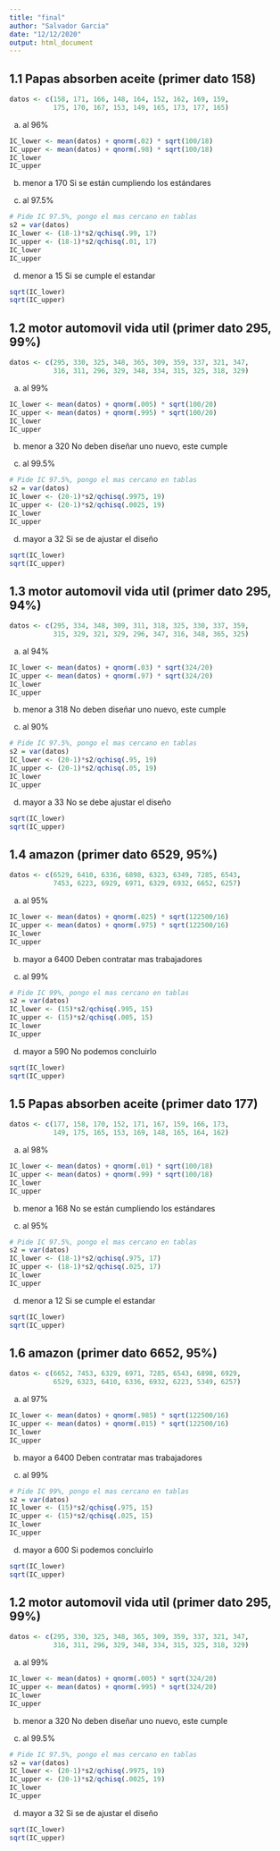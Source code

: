 ```yaml
---
title: "final"
author: "Salvador Garcia"
date: "12/12/2020"
output: html_document
---
```


## 1.1 Papas absorben aceite (primer dato 158)

```r
datos <- c(158, 171, 166, 148, 164, 152, 162, 169, 159, 
           175, 170, 167, 153, 149, 165, 173, 177, 165)
```

a) al 96%
```r
IC_lower <- mean(datos) + qnorm(.02) * sqrt(100/18)
IC_upper <- mean(datos) + qnorm(.98) * sqrt(100/18)
IC_lower
IC_upper
```
b) menor a 170
Si se están cumpliendo los estándares

c) al 97.5%
```r
# Pide IC 97.5%, pongo el mas cercano en tablas
s2 = var(datos)
IC_lower <- (18-1)*s2/qchisq(.99, 17)
IC_upper <- (18-1)*s2/qchisq(.01, 17)
IC_lower
IC_upper
```

d) menor a 15
Si se cumple el estandar
```r
sqrt(IC_lower)
sqrt(IC_upper)
```


## 1.2 motor automovil vida util (primer dato 295, 99%)

```r
datos <- c(295, 330, 325, 348, 365, 309, 359, 337, 321, 347,
           316, 311, 296, 329, 348, 334, 315, 325, 318, 329)
```

a) al 99%
```r
IC_lower <- mean(datos) + qnorm(.005) * sqrt(100/20)
IC_upper <- mean(datos) + qnorm(.995) * sqrt(100/20)
IC_lower
IC_upper
```
b) menor a 320
No deben diseñar uno nuevo, este cumple

c) al 99.5%
```r
# Pide IC 97.5%, pongo el mas cercano en tablas
s2 = var(datos)
IC_lower <- (20-1)*s2/qchisq(.9975, 19)
IC_upper <- (20-1)*s2/qchisq(.0025, 19)
IC_lower
IC_upper
```

d) mayor a 32
Si se de ajustar el diseño
```r
sqrt(IC_lower)
sqrt(IC_upper)
```

## 1.3 motor automovil vida util (primer dato 295, 94%)

```r
datos <- c(295, 334, 348, 309, 311, 318, 325, 330, 337, 359,
           315, 329, 321, 329, 296, 347, 316, 348, 365, 325)
```

a) al 94%
```r
IC_lower <- mean(datos) + qnorm(.03) * sqrt(324/20)
IC_upper <- mean(datos) + qnorm(.97) * sqrt(324/20)
IC_lower
IC_upper
```
b) menor a 318
No deben diseñar uno nuevo, este cumple

c) al 90%
```r
# Pide IC 97.5%, pongo el mas cercano en tablas
s2 = var(datos)
IC_lower <- (20-1)*s2/qchisq(.95, 19)
IC_upper <- (20-1)*s2/qchisq(.05, 19)
IC_lower
IC_upper
```

d) mayor a 33
No se debe ajustar el diseño
```r
sqrt(IC_lower)
sqrt(IC_upper)
```


## 1.4 amazon (primer dato 6529, 95%)

```r
datos <- c(6529, 6410, 6336, 6898, 6323, 6349, 7285, 6543,
           7453, 6223, 6929, 6971, 6329, 6932, 6652, 6257)
```

a) al 95%
```r
IC_lower <- mean(datos) + qnorm(.025) * sqrt(122500/16)
IC_upper <- mean(datos) + qnorm(.975) * sqrt(122500/16)
IC_lower
IC_upper
```
b) mayor a 6400
Deben contratar mas trabajadores

c) al 99%
```r
# Pide IC 99%, pongo el mas cercano en tablas
s2 = var(datos)
IC_lower <- (15)*s2/qchisq(.995, 15)
IC_upper <- (15)*s2/qchisq(.005, 15)
IC_lower
IC_upper
```

d) mayor a 590
No podemos concluirlo
```r
sqrt(IC_lower)
sqrt(IC_upper)
```


## 1.5 Papas absorben aceite (primer dato 177)

```r
datos <- c(177, 158, 170, 152, 171, 167, 159, 166, 173, 
           149, 175, 165, 153, 169, 148, 165, 164, 162)
```

a) al 98%
```r
IC_lower <- mean(datos) + qnorm(.01) * sqrt(100/18)
IC_upper <- mean(datos) + qnorm(.99) * sqrt(100/18)
IC_lower
IC_upper
```
b) menor a 168
No se están cumpliendo los estándares

c) al 95%
```r
# Pide IC 97.5%, pongo el mas cercano en tablas
s2 = var(datos)
IC_lower <- (18-1)*s2/qchisq(.975, 17)
IC_upper <- (18-1)*s2/qchisq(.025, 17)
IC_lower
IC_upper
```

d) menor a 12
Si se cumple el estandar
```r
sqrt(IC_lower)
sqrt(IC_upper)
```


## 1.6 amazon (primer dato 6652, 95%)

```r
datos <- c(6652, 7453, 6329, 6971, 7285, 6543, 6898, 6929,
           6529, 6323, 6410, 6336, 6932, 6223, 5349, 6257)
```

a) al 97%
```r
IC_lower <- mean(datos) + qnorm(.985) * sqrt(122500/16)
IC_upper <- mean(datos) + qnorm(.015) * sqrt(122500/16)
IC_lower
IC_upper
```
b) mayor a 6400
Deben contratar mas trabajadores

c) al 99%
```r
# Pide IC 99%, pongo el mas cercano en tablas
s2 = var(datos)
IC_lower <- (15)*s2/qchisq(.975, 15)
IC_upper <- (15)*s2/qchisq(.025, 15)
IC_lower
IC_upper
```

d) mayor a 600
Si podemos concluirlo
```r
sqrt(IC_lower)
sqrt(IC_upper)
```


## 1.2 motor automovil vida util (primer dato 295, 99%)

```r
datos <- c(295, 330, 325, 348, 365, 309, 359, 337, 321, 347,
           316, 311, 296, 329, 348, 334, 315, 325, 318, 329)
```

a) al 99%
```r
IC_lower <- mean(datos) + qnorm(.005) * sqrt(324/20)
IC_upper <- mean(datos) + qnorm(.995) * sqrt(324/20)
IC_lower
IC_upper
```
b) menor a 320
No deben diseñar uno nuevo, este cumple

c) al 99.5%
```r
# Pide IC 97.5%, pongo el mas cercano en tablas
s2 = var(datos)
IC_lower <- (20-1)*s2/qchisq(.9975, 19)
IC_upper <- (20-1)*s2/qchisq(.0025, 19)
IC_lower
IC_upper
```

d) mayor a 32
Si se de ajustar el diseño
```r
sqrt(IC_lower)
sqrt(IC_upper)
```



